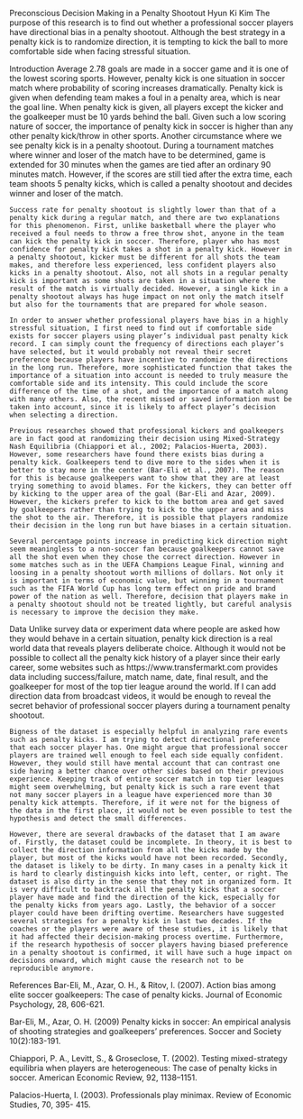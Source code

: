 Preconscious Decision Making in a Penalty Shootout
Hyun Ki Kim
The purpose of this research is to find out whether a professional soccer players have directional bias in a penalty shootout. Although the best strategy in a penalty kick is to randomize direction, it is tempting to kick the ball to more comfortable side when facing stressful situation.

Introduction
    Average 2.78 goals are made in a soccer game and it is one of the lowest scoring sports. However, penalty kick is one situation in soccer match where probability of scoring increases dramatically. Penalty kick is given when defending team makes a foul in a penalty area, which is near the goal line. When penalty kick is given, all players except the kicker and the goalkeeper must be 10 yards behind the ball. Given such a low scoring nature of soccer, the importance of penalty kick in soccer is higher than any other penalty kick/throw in other sports. Another circumstance where we see penalty kick is in a penalty shootout. During a tournament matches where winner and loser of the match have to be determined, game is extended for 30 minutes when the games are tied after an ordinary 90 minutes match. However, if the scores are still tied after the extra time, each team shoots 5 penalty kicks, which is called a penalty shootout and decides winner and loser of the match.

    Success rate for penalty shootout is slightly lower than that of a penalty kick during a regular match, and there are two explanations for this phenomenon. First, unlike basketball where the player who received a foul needs to throw a free throw shot, anyone in the team can kick the penalty kick in soccer. Therefore, player who has most confidence for penalty kick takes a shot in a penalty kick. However in a penalty shootout, kicker must be different for all shots the team makes, and therefore less experienced, less confident players also kicks in a penalty shootout. Also, not all shots in a regular penalty kick is important as some shots are taken in a situation where the result of the match is virtually decided. However, a single kick in a penalty shootout always has huge impact on not only the match itself but also for the tournaments that are prepared for whole season.

	In order to answer whether professional players have bias in a highly stressful situation, I first need to find out if comfortable side exists for soccer players using player’s individual past penalty kick record. I can simply count the frequency of directions each player’s have selected, but it would probably not reveal their secret preference because players have incentive to randomize the directions in the long run. Therefore, more sophisticated function that takes the importance of a situation into account is needed to truly measure the comfortable side and its intensity. This could include the score difference of the time of a shot, and the importance of a match along with many others. Also, the recent missed or saved information must be taken into account, since it is likely to affect player’s decision when selecting a direction.

	Previous researches showed that professional kickers and goalkeepers are in fact good at randomizing their decision using Mixed-Strategy Nash Equilibria (Chiappori et al., 2002; Palacios-Huerta, 2003). However, some researchers have found there exists bias during a penalty kick. Goalkeepers tend to dive more to the sides when it is better to stay more in the center (Bar-Eli et al., 2007). The reason for this is because goalkeepers want to show that they are at least trying something to avoid blames. For the kickers, they can better off by kicking to the upper area of the goal (Bar-Eli and Azar, 2009). However, the kickers prefer to kick to the bottom area and get saved by goalkeepers rather than trying to kick to the upper area and miss the shot to the air. Therefore, it is possible that players randomize their decision in the long run but have biases in a certain situation.

	Several percentage points increase in predicting kick direction might seem meaningless to a non-soccer fan because goalkeepers cannot save all the shot even when they chose the correct direction. However in some matches such as in the UEFA Champions League Final, winning and loosing in a penalty shootout worth millions of dollars. Not only it is important in terms of economic value, but winning in a tournament such as the FIFA World Cup has long term effect on pride and brand power of the nation as well. Therefore, decision that players make in a penalty shootout should not be treated lightly, but careful analysis is necessary to improve the decision they make.

Data
	Unlike survey data or experiment data where people are asked how they would behave in a certain situation, penalty kick direction is a real world data that reveals players deliberate choice. Although it would not be possible to collect all the penalty kick history of a player since their early career, some websites such as https://www.transfermarkt.com provides data including success/failure, match name, date, final result, and the goalkeeper for most of the top tier league around the world. If I can add direction data from broadcast videos, it would be enough to reveal the secret behavior of professional soccer players during a tournament penalty shootout.

	Bigness of the dataset is especially helpful in analyzing rare events such as penalty kicks. I am trying to detect directional preference that each soccer player has. One might argue that professional soccer players are trained well enough to feel each side equally confident. However, they would still have mental account that can contrast one side having a better chance over other sides based on their previous experience. Keeping track of entire soccer match in top tier leagues might seem overwhelming, but penalty kick is such a rare event that not many soccer players in a league have experienced more than 30 penalty kick attempts. Therefore, if it were not for the bigness of the data in the first place, it would not be even possible to test the hypothesis and detect the small differences.

	However, there are several drawbacks of the dataset that I am aware of. Firstly, the dataset could be incomplete. In theory, it is best to collect the direction information from all the kicks made by the player, but most of the kicks would have not been recorded. Secondly, the dataset is likely to be dirty. In many cases in a penalty kick it is hard to clearly distinguish kicks into left, center, or right. The dataset is also dirty in the sense that they not in organized form. It is very difficult to backtrack all the penalty kicks that a soccer player have made and find the direction of the kick, especially for the penalty kicks from years ago. Lastly, the behavior of a soccer player could have been drifting overtime. Researchers have suggested several strategies for a penalty kick in last two decades. If the coaches or the players were aware of these studies, it is likely that it had affected their decision-making process overtime. Furthermore, if the research hypothesis of soccer players having biased preference in a penalty shootout is confirmed, it will have such a huge impact on decisions onward, which might cause the research not to be reproducible anymore.

References
Bar-Eli, M., Azar, O. H., & Ritov, I. (2007). Action bias among elite soccer goalkeepers: The case of penalty kicks. Journal of Economic Psychology, 28, 606-621. 

Bar-Eli, M., Azar, O. H. (2009) Penalty kicks in soccer: An empirical analysis of shooting strategies and goalkeepers’ preferences. Soccer and Society 10(2):183-191.

Chiappori, P. A., Levitt, S., & Groseclose, T. (2002). Testing mixed-strategy equilibria when players are heterogeneous: The case of penalty kicks in soccer. American Economic Review, 92, 1138–1151.

Palacios-Huerta, I. (2003). Professionals play minimax. Review of Economic Studies, 70, 395- 415.
